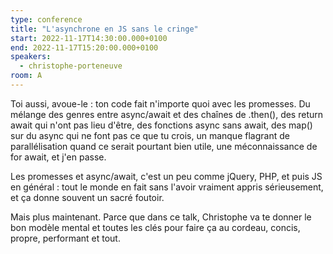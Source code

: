 ```yaml
---
type: conference
title: "L'asynchrone en JS sans le cringe"
start: 2022-11-17T14:30:00.000+0100
end: 2022-11-17T15:20:00.000+0100
speakers:
  - christophe-porteneuve
room: A
---
```


Toi aussi, avoue-le : ton code fait n'importe quoi avec les promesses. Du
mélange des genres entre async/await et des chaînes de .then(), des return await
qui n'ont pas lieu d'être, des fonctions async sans await, des map() sur du
async qui ne font pas ce que tu crois, un manque flagrant de parallélisation
quand ce serait pourtant bien utile, une méconnaissance de for await, et j'en
passe.

Les promesses et async/await, c'est un peu comme jQuery, PHP, et puis JS en
général : tout le monde en fait sans l'avoir vraiment appris sérieusement, et ça
donne souvent un sacré foutoir.

Mais plus maintenant. Parce que dans ce talk, Christophe va te donner le bon
modèle mental et toutes les clés pour faire ça au cordeau, concis, propre,
performant et tout.
